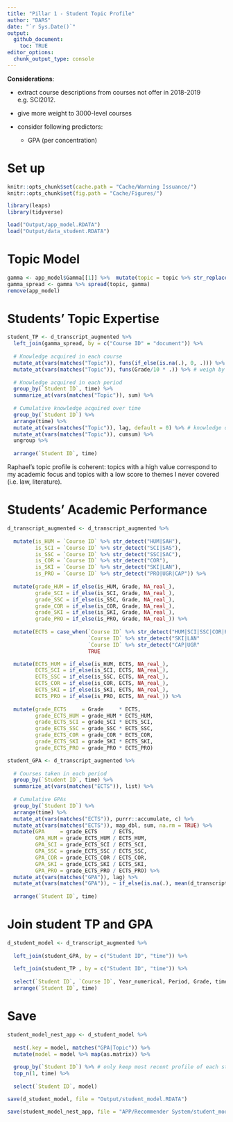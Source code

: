 ```yaml
---
title: "Pillar 1 - Student Topic Profile"
author: "DARS"
date: "`r Sys.Date()`"
output: 
  github_document:
    toc: TRUE
editor_options: 
  chunk_output_type: console
---
```


__Considerations__:

* extract course descriptions from courses not offer in 2018-2019 e.g. SCI2012.

* give more weight to 3000-level courses

* consider following predictors:
     * GPA (per concentration)
     
# Set up

```r

knitr::opts_chunk$set(cache.path = "Cache/Warning Issuance/")
knitr::opts_chunk$set(fig.path = "Cache/Figures/")

library(leaps)
library(tidyverse)

load("Output/app_model.RDATA")
load("Output/data_student.RDATA")
```

# Topic Model
```r
gamma <- app_model$Gamma[[1]] %>%  mutate(topic = topic %>% str_replace(" ", "_"))
gamma_spread <- gamma %>% spread(topic, gamma)
remove(app_model)
```

# Students' Topic Expertise
```r
student_TP <- d_transcript_augmented %>%
  left_join(gamma_spread, by = c("Course ID" = "document")) %>%
  
  # Knowledge acquired in each course
  mutate_at(vars(matches("Topic")), funs(if_else(is.na(.), 0, .))) %>% # give a value of 0 to the topics of the courses missing from the topic model.
  mutate_at(vars(matches("Topic")), funs(Grade/10 * .)) %>% # weigh by grade
  
  # Knowledge acquired in each period
  group_by(`Student ID`, time) %>%
  summarize_at(vars(matches("Topic")), sum) %>% 
  
  # Cumulative knowledge acquired over time
  group_by(`Student ID`) %>%
  arrange(time) %>%
  mutate_at(vars(matches("Topic")), lag, default = 0) %>% # knowledge only acquired at the END of the course
  mutate_at(vars(matches("Topic")), cumsum) %>%
  ungroup %>%
  
  arrange(`Student ID`, time)
```

Raphael's topic profile is coherent: topics with a high value correspond to my academic focus and topics with a low score to themes I never covered (i.e. law, literature).

# Students' Academic Performance

```r
d_transcript_augmented <- d_transcript_augmented %>%
  
  mutate(is_HUM = `Course ID` %>% str_detect("HUM|SAH"),
         is_SCI = `Course ID` %>% str_detect("SCI|SAS"),
         is_SSC = `Course ID` %>% str_detect("SSC|SAC"),
         is_COR = `Course ID` %>% str_detect("COR"),
         is_SKI = `Course ID` %>% str_detect("SKI|LAN"),
         is_PRO = `Course ID` %>% str_detect("PRO|UGR|CAP")) %>%
  
  mutate(grade_HUM = if_else(is_HUM, Grade, NA_real_),
         grade_SCI = if_else(is_SCI, Grade, NA_real_),
         grade_SSC = if_else(is_SSC, Grade, NA_real_),
         grade_COR = if_else(is_COR, Grade, NA_real_),
         grade_SKI = if_else(is_SKI, Grade, NA_real_),
         grade_PRO = if_else(is_PRO, Grade, NA_real_)) %>%  
  
  mutate(ECTS = case_when(`Course ID` %>% str_detect("HUM|SCI|SSC|COR|PRO|SA|EXT") ~ 5  ,
                          `Course ID` %>% str_detect("SKI|LAN"                   ) ~ 2.5,
                          `Course ID` %>% str_detect("CAP|UGR"                   ) ~ 10 ,
                          TRUE                                                     ~ 5  )) %>%

  mutate(ECTS_HUM = if_else(is_HUM, ECTS, NA_real_),
         ECTS_SCI = if_else(is_SCI, ECTS, NA_real_),
         ECTS_SSC = if_else(is_SSC, ECTS, NA_real_),
         ECTS_COR = if_else(is_COR, ECTS, NA_real_),
         ECTS_SKI = if_else(is_SKI, ECTS, NA_real_),
         ECTS_PRO = if_else(is_PRO, ECTS, NA_real_)) %>%
  
  mutate(grade_ECTS     = Grade     * ECTS,
         grade_ECTS_HUM = grade_HUM * ECTS_HUM,
         grade_ECTS_SCI = grade_SCI * ECTS_SCI,
         grade_ECTS_SSC = grade_SSC * ECTS_SSC,
         grade_ECTS_COR = grade_COR * ECTS_COR,
         grade_ECTS_SKI = grade_SKI * ECTS_SKI,
         grade_ECTS_PRO = grade_PRO * ECTS_PRO)
```

```r
student_GPA <- d_transcript_augmented %>%
  
  # Courses taken in each period
  group_by(`Student ID`, time) %>%
  summarize_at(vars(matches("ECTS")), list) %>%
  
  # Cumulative GPAs
  group_by(`Student ID`) %>%
  arrange(time) %>%
  mutate_at(vars(matches("ECTS")), purrr::accumulate, c) %>%
  mutate_at(vars(matches("ECTS")), map_dbl, sum, na.rm = TRUE) %>%
  mutate(GPA     = grade_ECTS     / ECTS,
         GPA_HUM = grade_ECTS_HUM / ECTS_HUM,
         GPA_SCI = grade_ECTS_SCI / ECTS_SCI,
         GPA_SSC = grade_ECTS_SSC / ECTS_SSC,
         GPA_COR = grade_ECTS_COR / ECTS_COR,
         GPA_SKI = grade_ECTS_SKI / ECTS_SKI,
         GPA_PRO = grade_ECTS_PRO / ECTS_PRO) %>%
  mutate_at(vars(matches("GPA")), lag) %>%
  mutate_at(vars(matches("GPA")), ~ if_else(is.na(.), mean(d_transcript_augmented$Grade), .)) %>% # substitute missing GPA with the mean GPA across all courses (GPA_HUM is missing if student has no taken any HUM course yet)
  
  arrange(`Student ID`, time) 
```

# Join student TP and GPA
```r
d_student_model <- d_transcript_augmented %>%
  
  left_join(student_GPA, by = c("Student ID", "time")) %>%
  
  left_join(student_TP , by = c("Student ID", "time")) %>%
  
  select(`Student ID`, `Course ID`, Year_numerical, Period, Grade, time, matches("GPA"), matches("Topic")) %>%
  arrange(`Student ID`, time)
```

# Save

```r
student_model_nest_app <- d_student_model %>%
  
  nest(.key = model, matches("GPA|Topic")) %>%
  mutate(model = model %>% map(as.matrix)) %>%
  
  group_by(`Student ID`) %>% # only keep most recent profile of each student
  top_n(1, time) %>%
  
  select(`Student ID`, model)
```

```r
save(d_student_model, file = "Output/student_model.RDATA")

save(student_model_nest_app, file = "APP/Recommender System/student_model_nest_app.RDATA")
```
